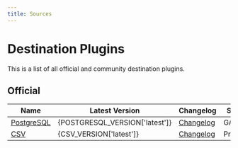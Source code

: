 ```yaml
---
title: Sources
---
```



# Destination Plugins

This is a list of all official and community destination plugins.

## Official

| **Name**                 | Latest Version | Changelog                         | Stage |
|--------------------------|----------------|-----------------------------------|-------|
| [PostgreSQL][postgresql] | {POSTGRESQL_VERSION['latest']}         | [Changelog][PostgreSQL-Changelog] | GA    |
| [CSV][csv] | {CSV_VERSION['latest']}         | [Changelog][CSV-Changelog] | Preview|

[PostgreSQL]: https://github.com/cloudquery/cloudquery/blob/main/plugins/destination/postgresql/README.md
[PostgreSQL-Changelog]: https://github.com/cloudquery/cloudquery/blob/main/plugins/destination/postgresql/CHANGELOG.md
[CSV]: https://github.com/cloudquery/cloudquery/blob/main/plugins/destination/csv/README.md
[CSV-Changelog]: https://github.com/cloudquery/cloudquery/blob/main/plugins/destination/csv/CHANGELOG.md